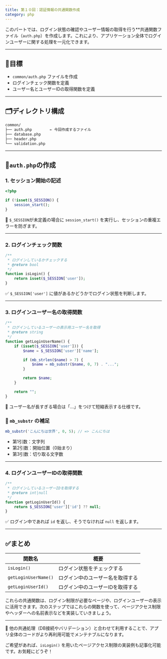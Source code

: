 ```yaml
---
title: 第１０回：認証情報の共通関数作成
category: php
---
```


このパートでは、ログイン状態の確認やユーザー情報の取得を行う**共通関数ファイル（`auth.php`）を作成します。これにより、アプリケーション全体でログインユーザーに関する処理を一元化できます。

---

## 🎯目標

- `common/auth.php` ファイルを作成
- ログインチェック関数を定義
- ユーザー名とユーザーIDの取得関数を定義

---

## 🗂️ディレクトリ構成

```bash
common/
├── auth.php        ← 今回作成するファイル
├── database.php
├── header.php
└── validation.php

```

---

## 📝`auth.php`の作成

### 1. セッション開始の記述

```php
<?php

if (!isset($_SESSION)) {
    session_start();
}

```

🔎 `$_SESSION`が未定義の場合に `session_start()` を実行し、セッションの重複エラーを防ぎます。

---

### 2. ログインチェック関数

```php
/**
 * ログインしているかチェックする
 * @return bool
 */
function isLogin() {
    return isset($_SESSION['user']);
}

```

✅ `$_SESSION['user']` に値があるかどうかでログイン状態を判断します。

---

### 3. ログインユーザー名の取得関数

```php
/**
 * ログインしているユーザーの表示用ユーザー名を取得
 * @return string
 */
function getLoginUserName() {
    if (isset($_SESSION['user'])) {
        $name = $_SESSION['user']['name'];

        if (mb_strlen($name) > 7) {
            $name = mb_substr($name, 0, 7) . "...";
        }

        return $name;
    }

    return "";
}

```

📌 ユーザー名が長すぎる場合は「...」をつけて短縮表示する仕様です。

### 🧠 `mb_substr` の補足

```php
mb_substr('こんにちは世界', 0, 5); // => こんにちは

```

- 第1引数：文字列
- 第2引数：開始位置（0始まり）
- 第3引数：切り取る文字数

---

### 4. ログインユーザーIDの取得関数

```php
/**
 * ログインしているユーザーIDを取得する
 * @return int|null
 */
function getLoginUserId() {
    return $_SESSION['user']['id'] ?? null;
}

```

✅ ログイン中であれば `id` を返し、そうでなければ `null` を返します。

---

## ✅まとめ

| 関数名 | 概要 |
| --- | --- |
| `isLogin()` | ログイン状態をチェックする |
| `getLoginUserName()` | ログイン中のユーザー名を取得する |
| `getLoginUserId()` | ログイン中のユーザーIDを取得する |

これらの共通関数は、ログイン制限が必要なページや、ログインユーザーの表示に活用できます。次のステップではこれらの関数を使って、ページアクセス制限やヘッダーへの名前表示などを実装していきましょう。

---

🧩 他の共通処理（DB接続やバリデーション）と合わせて利用することで、アプリ全体のコードがより再利用可能でメンテナブルになります。

ご希望があれば、`isLogin()` を用いたページアクセス制限の実装例も記事化可能です。お気軽にどうぞ！